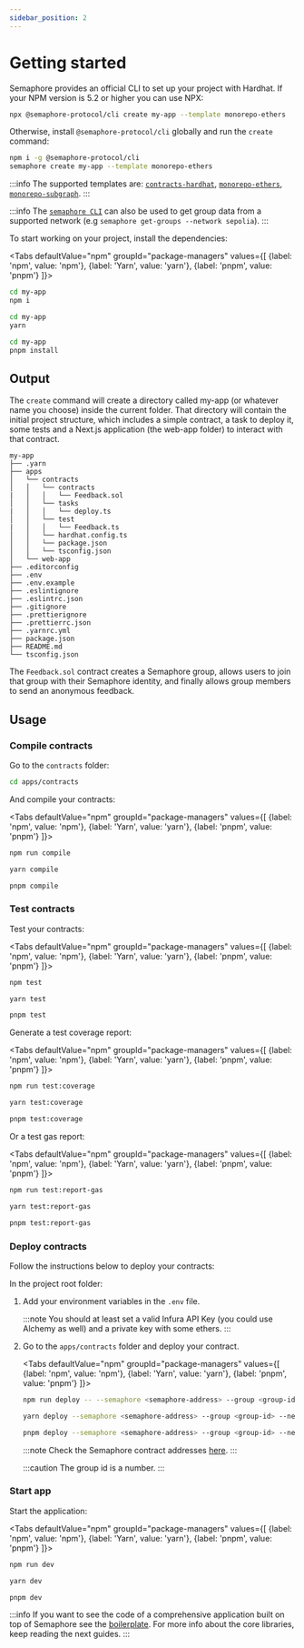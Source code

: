 ```yaml
---
sidebar_position: 2
---
```



# Getting started

Semaphore provides an official CLI to set up your project with Hardhat. If your NPM version is 5.2 or higher you can use NPX:

```bash
npx @semaphore-protocol/cli create my-app --template monorepo-ethers
```

Otherwise, install `@semaphore-protocol/cli` globally and run the `create` command:

```bash
npm i -g @semaphore-protocol/cli
semaphore create my-app --template monorepo-ethers
```

:::info
The supported templates are: [`contracts-hardhat`](https://github.com/semaphore-protocol/semaphore/tree/feat/semaphore-v4/packages/cli-template-contracts-hardhat), [`monorepo-ethers`](https://github.com/semaphore-protocol/semaphore/tree/feat/semaphore-v4/packages/cli-template-monorepo-ethers), [`monorepo-subgraph`](https://github.com/semaphore-protocol/semaphore/tree/feat/semaphore-v4/packages/cli-template-monorepo-subgraph).
:::

:::info
The [`semaphore CLI`](https://github.com/semaphore-protocol/semaphore/tree/feat/semaphore-v4/packages/cli) can also be used to get group data from a supported network (e.g `semaphore get-groups --network sepolia`).
:::

To start working on your project, install the dependencies:

<Tabs
defaultValue="npm"
groupId="package-managers"
values={[
{label: 'npm', value: 'npm'},
{label: 'Yarn', value: 'yarn'},
{label: 'pnpm', value: 'pnpm'}
]}>
<TabItem value="npm">

```bash
cd my-app
npm i
```

</TabItem>
<TabItem value="yarn">

```bash
cd my-app
yarn
```

</TabItem>
<TabItem value="pnpm">

```bash
cd my-app
pnpm install
```

</TabItem>
</Tabs>

## Output

The `create` command will create a directory called my-app (or whatever name you choose) inside the current folder. That directory will contain the initial project structure, which includes a simple contract, a task to deploy it, some tests and a Next.js application (the web-app folder) to interact with that contract.

```
my-app
├── .yarn
├── apps
│   └── contracts
│   │   └── contracts
|   │   │   └── Feedback.sol
│   │   └── tasks
|   │   │   └── deploy.ts
│   │   └── test
|   │   │   └── Feedback.ts
│   │   └── hardhat.config.ts
│   │   └── package.json
│   │   └── tsconfig.json
│   └── web-app
├── .editorconfig
├── .env
├── .env.example
├── .eslintignore
├── .eslintrc.json
├── .gitignore
├── .prettierignore
├── .prettierrc.json
├── .yarnrc.yml
├── package.json
├── README.md
└── tsconfig.json
```

The `Feedback.sol` contract creates a Semaphore group, allows users to join that group with their Semaphore identity, and finally allows group members to send an anonymous feedback.

## Usage

### Compile contracts

Go to the `contracts` folder:

```bash
cd apps/contracts
```

And compile your contracts:

<Tabs
defaultValue="npm"
groupId="package-managers"
values={[
{label: 'npm', value: 'npm'},
{label: 'Yarn', value: 'yarn'},
{label: 'pnpm', value: 'pnpm'}
]}>
<TabItem value="npm">

```bash
npm run compile
```

</TabItem>
<TabItem value="yarn">

```bash
yarn compile
```

</TabItem>
<TabItem value="pnpm">

```bash
pnpm compile
```

</TabItem>
</Tabs>

### Test contracts

Test your contracts:

<Tabs
defaultValue="npm"
groupId="package-managers"
values={[
{label: 'npm', value: 'npm'},
{label: 'Yarn', value: 'yarn'},
{label: 'pnpm', value: 'pnpm'}
]}>
<TabItem value="npm">

```bash
npm test
```

</TabItem>
<TabItem value="yarn">

```bash
yarn test
```

</TabItem>
<TabItem value="pnpm">

```bash
pnpm test
```

</TabItem>
</Tabs>

Generate a test coverage report:

<Tabs
defaultValue="npm"
groupId="package-managers"
values={[
{label: 'npm', value: 'npm'},
{label: 'Yarn', value: 'yarn'},
{label: 'pnpm', value: 'pnpm'}
]}>
<TabItem value="npm">

```bash
npm run test:coverage
```

</TabItem>
<TabItem value="yarn">

```bash
yarn test:coverage
```

</TabItem>
<TabItem value="pnpm">

```bash
pnpm test:coverage
```

</TabItem>
</Tabs>

Or a test gas report:

<Tabs
defaultValue="npm"
groupId="package-managers"
values={[
{label: 'npm', value: 'npm'},
{label: 'Yarn', value: 'yarn'},
{label: 'pnpm', value: 'pnpm'}
]}>
<TabItem value="npm">

```bash
npm run test:report-gas
```

</TabItem>
<TabItem value="yarn">

```bash
yarn test:report-gas
```

</TabItem>
<TabItem value="pnpm">

```bash
pnpm test:report-gas
```

</TabItem>
</Tabs>

### Deploy contracts

Follow the instructions below to deploy your contracts:

In the project root folder:

1. Add your environment variables in the `.env` file.

    :::note
    You should at least set a valid Infura API Key (you could use Alchemy as well) and a private key with some ethers.
    :::

2. Go to the `apps/contracts` folder and deploy your contract.

    <Tabs
    defaultValue="npm"
    groupId="package-managers"
    values={[
    {label: 'npm', value: 'npm'},
    {label: 'Yarn', value: 'yarn'},
    {label: 'pnpm', value: 'pnpm'}
    ]}>
    <TabItem value="npm">

    ```bash
    npm run deploy -- --semaphore <semaphore-address> --group <group-id> --network sepolia
    ```

    </TabItem>
    <TabItem value="yarn">

    ```bash
    yarn deploy --semaphore <semaphore-address> --group <group-id> --network sepolia
    ```

    </TabItem>
    <TabItem value="pnpm">

    ```bash
    pnpm deploy --semaphore <semaphore-address> --group <group-id> --network sepolia
    ```

    </TabItem>
    </Tabs>

    :::note
    Check the Semaphore contract addresses [here](/deployed-contracts).
    :::

    :::caution
    The group id is a number.
    :::

### Start app

Start the application:

<Tabs
defaultValue="npm"
groupId="package-managers"
values={[
{label: 'npm', value: 'npm'},
{label: 'Yarn', value: 'yarn'},
{label: 'pnpm', value: 'pnpm'}
]}>
<TabItem value="npm">

```bash
npm run dev
```

</TabItem>
<TabItem value="yarn">

```bash
yarn dev
```

</TabItem>
<TabItem value="pnpm">

```bash
pnpm dev
```

</TabItem>
</Tabs>

:::info
If you want to see the code of a comprehensive application built on top of Semaphore see the [boilerplate](https://github.com/semaphore-protocol/boilerplate/tree/version/4). For more info about the core libraries, keep reading the next guides.
:::
